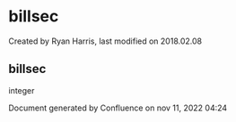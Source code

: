 
# billsec 

 Created by  Ryan Harris, last modified on 2018.02.08

## billsec

integer

Document generated by Confluence on nov 11, 2022 04:24

